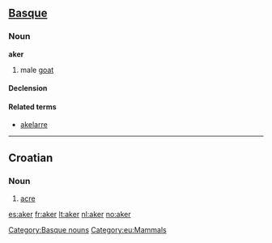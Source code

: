 ==[[Basque]]==

===Noun===
'''aker'''

# male [[goat]]

====Declension====
{{eu-decl-anim noun|rr=1}}

====Related terms====
* [[akelarre]]

[[Category:Basque nouns]]
[[Category:eu:Mammals]]

----

==Croatian==

===Noun===
{{hr-noun|m}}

# [[acre]]

[[es:aker]]
[[fr:aker]]
[[lt:aker]]
[[nl:aker]]
[[no:aker]]